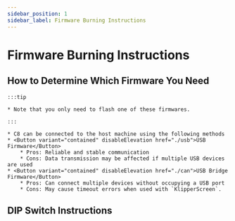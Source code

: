 ```yaml
---
sidebar_position: 1
sidebar_label: Firmware Burning Instructions
---
```




# Firmware Burning Instructions
    

## How to Determine Which Firmware You Need

    :::tip

    * Note that you only need to flash one of these firmwares.

    :::
    
    * C8 can be connected to the host machine using the following methods
    * <Button variant="contained" disableElevation href="./usb">USB Firmware</Button>
        * Pros: Reliable and stable communication
        * Cons: Data transmission may be affected if multiple USB devices are used
    * <Button variant="contained" disableElevation href="./can">USB Bridge Firmware</Button>
        * Pros: Can connect multiple devices without occupying a USB port
        * Cons: May cause timeout errors when used with `KlipperScreen`.

## DIP Switch Instructions